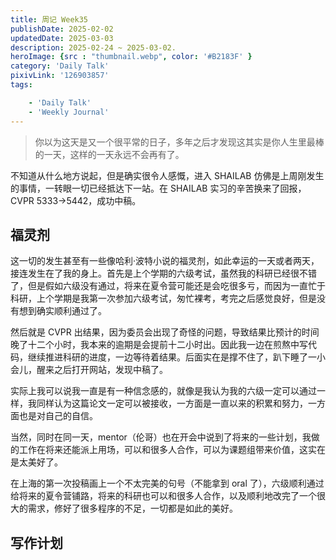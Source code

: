 ```yaml
---
title: 周记 Week35
publishDate: 2025-02-02
updatedDate: 2025-03-03
description: 2025-02-24 ~ 2025-03-02.
heroImage: {src : "thumbnail.webp", color: '#B2183F' }
category: 'Daily Talk'
pixivLink: '126903857'
tags:

    - 'Daily Talk'
    - 'Weekly Journal'
---
```


> 你以为这天是又一个很平常的日子，多年之后才发现这其实是你人生里最棒的一天，这样的一天永远不会再有了。

不知道从什么地方说起，但是确实很令人感慨，进入 SHAILAB 仿佛是上周刚发生的事情，一转眼一切已经抵达下一站。在 SHAILAB 实习的辛苦换来了回报，CVPR 5333->5442，成功中稿。

## 福灵剂

这一切的发生甚至有一些像哈利·波特小说的福灵剂，如此幸运的一天或者两天，接连发生在了我的身上。首先是上个学期的六级考试，虽然我的科研已经很不错了，但是假如六级没有通过，将来在夏令营可能还是会吃很多亏，而因为一直忙于科研，上个学期是我第一次参加六级考试，匆忙裸考，考完之后感觉良好，但是没有想到确实顺利通过了。

然后就是 CVPR 出结果，因为委员会出现了奇怪的问题，导致结果比预计的时间晚了十二个小时，我本来的逾期是会提前十二小时出。因此我一边在煎熬中写代码，继续推进科研的进度，一边等待着结果。后面实在是撑不住了，趴下睡了一小会儿，醒来之后打开网站，发现中稿了。

实际上我可以说我一直是有一种信念感的，就像是我认为我的六级一定可以通过一样，我同样认为这篇论文一定可以被接收，一方面是一直以来的积累和努力，一方面也是对自己的自信。

当然，同时在同一天，mentor（伦哥）也在开会中说到了将来的一些计划，我做的工作在将来还能派上用场，可以和很多人合作，可以为课题组带来价值，这实在是太美好了。

在上海的第一次投稿画上一个不太完美的句号（不能拿到 oral 了），六级顺利通过给将来的夏令营铺路，将来的科研也可以和很多人合作，以及顺利地改完了一个很大的需求，修好了很多程序的不足，一切都是如此的美好。

## 写作计划

